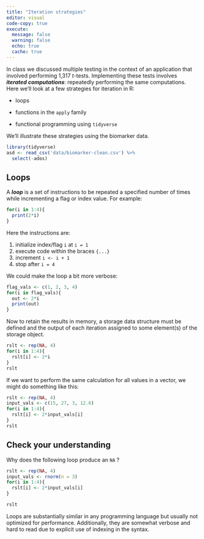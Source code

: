 ```yaml
---
title: "Iteration strategies"
editor: visual
code-copy: true
execute:
  message: false
  warning: false
  echo: true
  cache: true
---
```


In class we discussed multiple testing in the context of an application that involved performing 1,317 $t$-tests. Implementing these tests involves ***iterated computations***: repeatedly performing the same computations. Here we'll look at a few strategies for iteration in R:

-   loops

-   functions in the `apply` family

-   functional programming using `tidyverse`

We'll illustrate these strategies using the biomarker data.
```r
library(tidyverse)
asd <- read_csv('data/biomarker-clean.csv') %>%
  select(-ados)
```

## Loops

A ***loop*** is a set of instructions to be repeated a specified number of times while incrementing a flag or index value. For example:

```r
for(i in 1:4){
  print(2*i)
}
```

Here the instructions are:

1.  initialize index/flag `i` at `i = 1`
2.  execute code within the braces `{...}`
3.  increment `i <- i + 1`
4.  stop after `i = 4`

We could make the loop a bit more verbose:

```r
flag_vals <- c(1, 2, 3, 4)
for(i in flag_vals){
  out <- 2*i
  print(out)
}
```

Now to retain the results in memory, a storage data structure must be defined and the output of each iteration assigned to some element(s) of the storage object.

```r
rslt <- rep(NA, 4)
for(i in 1:4){
  rslt[i] <- 2*i
}
rslt
```

If we want to perform the same calculation for all values in a vector, we might do something like this:

```r
rslt <- rep(NA, 4)
input_vals <- c(15, 27, 3, 12.6)
for(i in 1:4){
  rslt[i] <- 2*input_vals[i]
}
rslt
```

::: callout-caution
## Check your understanding

Why does the following loop produce an `NA` ?

```r
rslt <- rep(NA, 4)
input_vals <- rnorm(n = 3)
for(i in 1:4){
  rslt[i] <- 2*input_vals[i]
}

rslt
```
:::

Loops are substantially similar in any programming language but usually not optimized for performance. Additionally, they are somewhat verbose and hard to read due to explicit use of indexing in the syntax.


